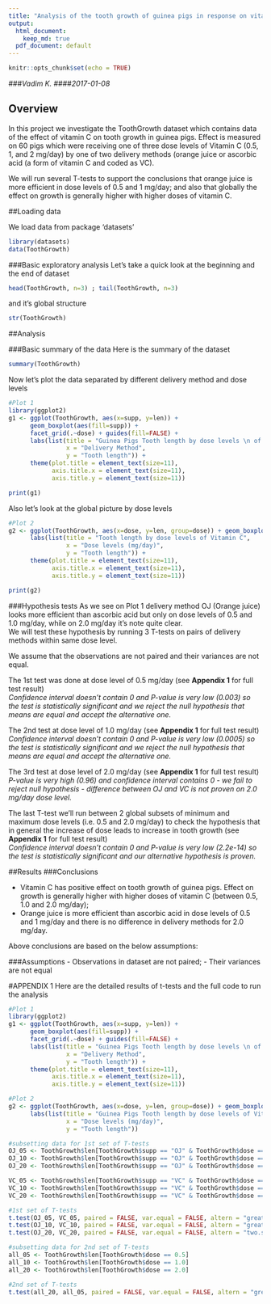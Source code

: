 ```yaml
---
title: "Analysis of the tooth growth of guinea pigs in response on vitamin C consumption"
output:
  html_document: 
    keep_md: true
  pdf_document: default
---
```


```r
knitr::opts_chunk$set(echo = TRUE)
```

###_Vadim K._ 
####_2017-01-08_

## Overview
In this project we investigate the ToothGrowth dataset which contains data of the effect of vitamin C on tooth growth in guinea pigs. Effect is measured on 60 pigs which were receiving one of three dose levels of Vitamin C (0.5, 1, and 2 mg/day) by one of two delivery methods (orange juice or ascorbic acid (a form of vitamin C and coded as VC).

We will run several T-tests to support the conclusions that orange juice is more efficient in dose levels of 0.5 and 1 mg/day; and also that globally the effect on growth is generally higher with higher doses of vitamin C.

##Loading data

We load data from package 'datasets'
```r
library(datasets)
data(ToothGrowth)
```

###Basic exploratory analysis
Let's take a quick look at the beginning and the end of dataset
```r
head(ToothGrowth, n=3) ; tail(ToothGrowth, n=3)
```

and it's global structure
```r
str(ToothGrowth)
```

##Analysis

###Basic summary of the data
Here is the summary of the dataset
```r
summary(ToothGrowth)
```

Now let's plot the data separated by different delivery method and dose levels
```r
#Plot 1
library(ggplot2)
g1 <- ggplot(ToothGrowth, aes(x=supp, y=len)) + 
      geom_boxplot(aes(fill=supp)) +
      facet_grid(.~dose) + guides(fill=FALSE) +
      labs(list(title = "Guinea Pigs Tooth length by dose levels \n of Vitamin C and different delivery methods", 
                x = "Delivery Method",
                y = "Tooth length")) +
      theme(plot.title = element_text(size=11),
            axis.title.x = element_text(size=11),
            axis.title.y = element_text(size=11))
```

```r
print(g1)
```

Also let's look at the global picture by dose levels
```r
#Plot 2
g2 <- ggplot(ToothGrowth, aes(x=dose, y=len, group=dose)) + geom_boxplot() +
      labs(list(title = "Tooth length by dose levels of Vitamin C", 
                x = "Dose levels (mg/day)",
                y = "Tooth length")) +
      theme(plot.title = element_text(size=11),
            axis.title.x = element_text(size=11),
            axis.title.y = element_text(size=11))
```

```r
print(g2)
```

###Hypothesis tests
As we see on Plot 1 delivery method OJ (Orange juice) looks more efficient than ascorbic acid but only on dose levels of 0.5 and 1.0 mg/day, while on 2.0 mg/day it's note quite clear.  
We will test these hypothesis by running 3 T-tests on pairs of delivery methods within same dose level.  

We assume that the observations are not paired and their variances are not equal.  

The 1st test was done at dose level of 0.5 mg/day (see **Appendix 1** for full test result)  
_Confidence interval doesn't contain 0 and P-value is very low (0.003) so the test is statistically significant and we reject the null hypothesis that means are equal and accept the alternative one._  

The 2nd test at dose level of 1.0 mg/day (see **Appendix 1** for full test result)  
_Confidence interval doesn't contain 0 and P-value is very low (0.0005) so the test is statistically significant and we reject the null hypothesis that means are equal and accept the alternative one._  

The 3rd test at dose level of 2.0 mg/day (see **Appendix 1** for full test result)  
_P-value is very high (0.96) and confidence interval contains 0 - we fail to reject null hypothesis - difference between OJ and VC is not proven on 2.0 mg/day dose level._ 

The last T-test we'll run between 2 global subsets of minimum and maximum dose levels (i.e. 0.5 and 2.0 mg/day) to check the hypothesis that in general the increase of dose leads to increase in tooth growth (see **Appendix 1** for full test result)  
_Confidence interval doesn't contain 0 and P-value is very low (2.2e-14) so the test is statistically significant and our alternative hypothesis is proven._

##Results
###Conclusions

- Vitamin C has positive effect on tooth growth of guinea pigs. Effect on growth is generally higher with higher doses of vitamin C (between 0.5, 1.0 and 2.0 mg/day);
- Orange juice is more efficient than ascorbic acid in dose levels of 0.5 and 1 mg/day and there is no difference in delivery methods for 2.0 mg/day.  

Above conclusions are based on the below assumptions:

###Assumptions
- Observations in dataset are not paired;
- Their variances are not equal 

\pagebreak

#APPENDIX 1
Here are the detailed results of t-tests and the full code to run the analysis

```r
#Plot 1
library(ggplot2)
g1 <- ggplot(ToothGrowth, aes(x=supp, y=len)) + 
      geom_boxplot(aes(fill=supp)) +
      facet_grid(.~dose) + guides(fill=FALSE) +
      labs(list(title = "Guinea Pigs Tooth length by dose levels \n of Vitamin C and different delivery methods", 
                x = "Delivery Method",
                y = "Tooth length")) +
      theme(plot.title = element_text(size=11),
            axis.title.x = element_text(size=11),
            axis.title.y = element_text(size=11))
```

```r
#Plot 2
g2 <- ggplot(ToothGrowth, aes(x=dose, y=len, group=dose)) + geom_boxplot() +
      labs(list(title = "Guinea Pigs Tooth length by dose levels of Vitamin C", 
                x = "Dose levels (mg/day)",
                y = "Tooth length"))
```

```r
#subsetting data for 1st set of T-tests
OJ_05 <- ToothGrowth$len[ToothGrowth$supp == "OJ" & ToothGrowth$dose == 0.5]
OJ_10 <- ToothGrowth$len[ToothGrowth$supp == "OJ" & ToothGrowth$dose == 1.0]
OJ_20 <- ToothGrowth$len[ToothGrowth$supp == "OJ" & ToothGrowth$dose == 2.0]

VC_05 <- ToothGrowth$len[ToothGrowth$supp == "VC" & ToothGrowth$dose == 0.5]
VC_10 <- ToothGrowth$len[ToothGrowth$supp == "VC" & ToothGrowth$dose == 1.0]
VC_20 <- ToothGrowth$len[ToothGrowth$supp == "VC" & ToothGrowth$dose == 2.0]
```

```r
#1st set of T-tests
t.test(OJ_05, VC_05, paired = FALSE, var.equal = FALSE, altern = "greater")
t.test(OJ_10, VC_10, paired = FALSE, var.equal = FALSE, altern = "greater")
t.test(OJ_20, VC_20, paired = FALSE, var.equal = FALSE, altern = "two.sided")
```

```r
#subsetting data for 2nd set of T-tests
all_05 <- ToothGrowth$len[ToothGrowth$dose == 0.5]
all_10 <- ToothGrowth$len[ToothGrowth$dose == 1.0]
all_20 <- ToothGrowth$len[ToothGrowth$dose == 2.0]
```

```r
#2nd set of T-tests
t.test(all_20, all_05, paired = FALSE, var.equal = FALSE, altern = "greater")
```
